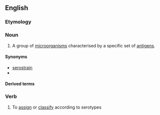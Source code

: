 {{also|sérotype}}
==English==

===Etymology===
{{confix|en|sero|type}}

===Noun===
{{en-noun}}

# {{lb|en|immunology}} A group of [[microorganism]]s characterised by a specific set of [[antigen]]s.

====Synonyms====
* [[serostrain]]
* {{l|en|serovar}}

====Derived terms====
{{der2|lang=en
|heteroserotype
|multiserotype
|monoserotype
|serotypeable
|intraserotype}}

===Verb===
{{en-verb|serotyp}}

# To [[assign]] or [[classify]] according to serotypes